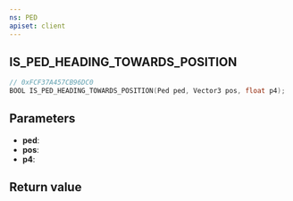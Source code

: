 ```yaml
---
ns: PED
apiset: client
---
```

## IS_PED_HEADING_TOWARDS_POSITION

```c
// 0xFCF37A457CB96DC0
BOOL IS_PED_HEADING_TOWARDS_POSITION(Ped ped, Vector3 pos, float p4);
```


## Parameters
* **ped**:
* **pos**:
* **p4**:

## Return value
